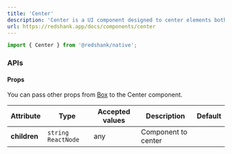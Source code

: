 ```yaml
---
title: 'Center'
description: 'Center is a UI component designed to center elements both vertically and horizontally within a container. It is ideal for situations where you need content to be positioned evenly in the center of the screen or a specific area, providing a clean and balanced appearance.'
url: https://redshank.app/docs/components/center
---
```


```jsx
import { Center } from '@redshank/native';
```

<Spacer y={2}/>

<Playground
  title="Center"
  desc="You can center a element using the Center component."
  code={centerContent.defaultCode}
/>

<Spacer y={3}/>

### APIs

<Spacer y={2}/>

#### Props

You can pass other props from [Box](/docs/components/box#apis) to the Center component.

| Attribute    | Type                  | Accepted values | Description         | Default |
|--------------|-----------------------|-----------------|---------------------|---------|
| **children** | `string`  `ReactNode` | any             | Component to center |         |

<Spacer y={2}/>
